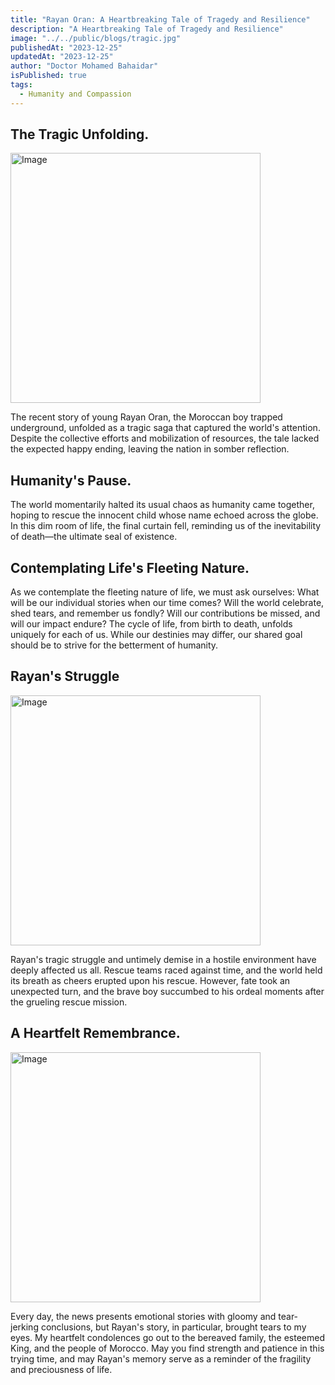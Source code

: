 ```yaml
---
title: "Rayan Oran: A Heartbreaking Tale of Tragedy and Resilience"
description: "A Heartbreaking Tale of Tragedy and Resilience"
image: "../../public/blogs/tragic.jpg"
publishedAt: "2023-12-25"
updatedAt: "2023-12-25"
author: "Doctor Mohamed Bahaidar"
isPublished: true
tags:
  - Humanity and Compassion
---
```


## The Tragic Unfolding.

<Image
  src="/blogs/ryanoran.jpg"
  width="400"
  height="400"
  alt="Image"
  sizes="100vw"
/>

The recent story of young Rayan Oran, the Moroccan boy trapped underground, unfolded as a tragic saga that captured the world's attention. Despite the collective efforts and mobilization of resources, the tale lacked the expected happy ending, leaving the nation in somber reflection.

## Humanity's Pause.

The world momentarily halted its usual chaos as humanity came together, hoping to rescue the innocent child whose name echoed across the globe. In this dim room of life, the final curtain fell, reminding us of the inevitability of death—the ultimate seal of existence.

## Contemplating Life's Fleeting Nature.

As we contemplate the fleeting nature of life, we must ask ourselves: What will be our individual stories when our time comes? Will the world celebrate, shed tears, and remember us fondly? Will our contributions be missed, and will our impact endure? The cycle of life, from birth to death, unfolds uniquely for each of us. While our destinies may differ, our shared goal should be to strive for the betterment of humanity.

## Rayan's Struggle

<Image
  src="/blogs/remember.jpeg"
  width="400"
  height="400"
  alt="Image"
  sizes="100vw"
/>

Rayan's tragic struggle and untimely demise in a hostile environment have deeply affected us all. Rescue teams raced against time, and the world held its breath as cheers erupted upon his rescue. However, fate took an unexpected turn, and the brave boy succumbed to his ordeal moments after the grueling rescue mission.

## A Heartfelt Remembrance.

<Image
  src="/blogs/condolences.jpeg"
  width="400"
  height="400"
  alt="Image"
  sizes="100vw"
/>

Every day, the news presents emotional stories with gloomy and tear-jerking conclusions, but Rayan's story, in particular, brought tears to my eyes. My heartfelt condolences go out to the bereaved family, the esteemed King, and the people of Morocco. May you find strength and patience in this trying time, and may Rayan's memory serve as a reminder of the fragility and preciousness of life.
